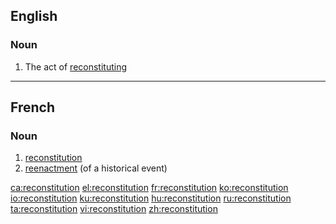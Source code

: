 ==English==

===Noun===
{{en-noun}}

# The act of [[reconstitute|reconstituting]]

----

==French==

===Noun===
{{fr-noun|f}}

# [[#English|reconstitution]]
# [[reenactment]] (of a historical event)

[[ca:reconstitution]]
[[el:reconstitution]]
[[fr:reconstitution]]
[[ko:reconstitution]]
[[io:reconstitution]]
[[ku:reconstitution]]
[[hu:reconstitution]]
[[ru:reconstitution]]
[[ta:reconstitution]]
[[vi:reconstitution]]
[[zh:reconstitution]]